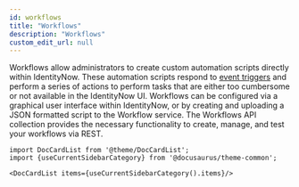 ```yaml
---
id: workflows
title: "Workflows"
description: "Workflows"
custom_edit_url: null
---
```




Workflows allow administrators to create custom automation scripts directly within IdentityNow.  These automation scripts respond to [event triggers](https://developer.sailpoint.com/idn/docs/event-triggers#how-to-get-started-with-event-triggers) and perform a series of actions to perform tasks that are either too cumbersome or not available in the IdentityNow UI.  Workflows can be configured via a graphical user interface within IdentityNow, or by creating and uploading a JSON formatted script to the Workflow service.  The Workflows API collection provides the necessary functionality to create, manage, and test your workflows via REST.




```mdx-code-block
import DocCardList from '@theme/DocCardList';
import {useCurrentSidebarCategory} from '@docusaurus/theme-common';

<DocCardList items={useCurrentSidebarCategory().items}/>
```
      